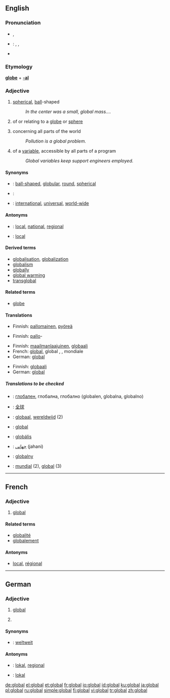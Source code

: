 ==English==

===Pronunciation===
* {{a|UK}} {{IPA|/ˈgləʊbəl/}}, {{SAMPA|/"gl@Ub@l/}}
*{{italbrac|[[General American|US]]}}: {{AHD|glō'bəl}}, {{IPA|/ˈgloʊbəl/}}, {{SAMPA|/"gloUb@l/}}
*{{rhymes|əʊbəl}}

===Etymology===
'''[[globe]]''' + '''[[-al]]'''

===Adjective===
{{wikipedia}}
{{en-adj}}

# [[spherical]], [[ball]]-shaped
#: ''In the center was a small, global mass....''
# {{context|not [[comparable]]}} of or relating to a [[globe]] or [[sphere]]
# {{context|not comparable}} concerning all parts of the world
#: ''Pollution is a global problem.''
# {{context|not comparable|computing}} of a [[variable]], accessible by all parts of a program
#: ''Global variables keep support engineers employed.''

====Synonyms====
*{{italbrac|spherical}}: [[ball-shaped]], [[globular]], [[round]], [[spherical]]
*{{italbrac|of or relating to a globe or sphere}}:
*{{italbrac|concerning all parts of the world}}: [[international]], [[universal]], [[world-wide]]

====Antonyms====
*{{italbrac|concerning all parts of the world}}: [[local]], [[national]], [[regional]]
*{{italbrac|of a variable, in computing}}: [[local]]

====Derived terms====
*[[globalisation]], [[globalization]]
*[[globalism]]
*[[globally]]
*[[global warming]]
*[[transglobal]]

====Related terms====
*[[globe]]

====Translations====
{{trans-top|spherical}}
*Finnish: [[pallomainen]], [[pyöreä]]
{{trans-mid}}
{{trans-bottom}}

{{trans-top|of or relating to a globe or sphere}}
*Finnish: [[pallo]]-
{{trans-mid}}
{{trans-bottom}}

{{trans-top|concerning all parts of the world}}
*Finnish: [[maailmanlaajuinen]], [[globaali]]
*French: [[#French|global]], global {{f}}, {{t+|fr|mondial|m}}, mondiale {{f}}
*German: [[#German|global]]
{{trans-mid}}
{{trans-bottom}}

{{trans-top|of a variable, in computing}}
*Finnish: [[globaali]]
*German: [[#German|global]]
{{trans-mid}}
{{trans-bottom}}

=====Translations to be checked=====
*{{ttbc|Bulgarian}}: [[глобален]], глобална, глобално (globalen, globalna, globalno)
*{{ttbc|Chinese}}: [[全球]]
*{{ttbc|Dutch}}: [[globaal]], [[wereldwijd]] (2)
*{{ttbc|French}}: [[#French|global]]
*{{ttbc|Hungarian}}: [[globális]]
*{{ttbc|Persian}}: [[جهانی]] (jahani)
*{{ttbc|Polish}}: [[globalny]] {{m}}
*{{ttbc|Spanish}}: [[mundial]] (2), [[#Spanish|global]] (3)

----

==French==

===Adjective===
{{fr-adj|pm=globaux}}

# [[#English|global]] {{italbrac|concerning the whole world}}

====Related terms====
*[[globalité]]
*[[globalement]]

====Antonyms====
*[[local#French|local]], [[régional]]

----

==German==

===Adjective===
{{de-adj|-}}

# [[#English|global]] {{italbrac|worldwide}}
# {{computing|lang=de}} {{italbrac|worldwide}}

====Synonyms====
*{{italbrac|worldwide}}: [[weltweit]]

====Antonyms====
*{{italbrac|worldwide}}: [[lokal]], [[regional]]
*{{italbrac|computing}}: [[lokal]]

[[de:global]]
[[el:global]]
[[et:global]]
[[fr:global]]
[[io:global]]
[[id:global]]
[[ku:global]]
[[ja:global]]
[[pl:global]]
[[ru:global]]
[[simple:global]]
[[fi:global]]
[[vi:global]]
[[tr:global]]
[[zh:global]]